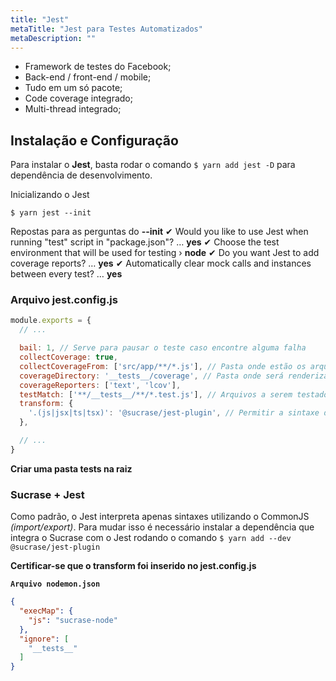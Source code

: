 ```yaml
---
title: "Jest"
metaTitle: "Jest para Testes Automatizados"
metaDescription: ""
---
```


* Framework de testes do Facebook;
* Back-end / front-end / mobile;
* Tudo em um só pacote;
* Code coverage integrado;
* Multi-thread integrado;

## Instalação e Configuração

Para instalar o **Jest**, basta rodar o comando `$ yarn add jest -D` para dependência de desenvolvimento.

Inicializando o Jest
```shell
$ yarn jest --init
```

Repostas para as perguntas do **--init**
✔ Would you like to use Jest when running "test" script in "package.json"? … **yes**
✔ Choose the test environment that will be used for testing › **node**
✔ Do you want Jest to add coverage reports? … **yes**
✔ Automatically clear mock calls and instances between every test? … **yes**

### Arquivo jest.config.js

```js
module.exports = {
  // ...

  bail: 1, // Serve para pausar o teste caso encontre alguma falha
  collectCoverage: true,
  collectCoverageFrom: ['src/app/**/*.js'], // Pasta onde estão os arquivos a serem testados
  coverageDirectory: '__tests__/coverage', // Pasta onde será renderizado os Coverages
  coverageReporters: ['text', 'lcov'],
  testMatch: ['**/__tests__/**/*.test.js'], // Arquivos a serem testados
  transform: {
    '.(js|jsx|ts|tsx)': '@sucrase/jest-plugin', // Permitir a sintaxe do ES6 ao invés do CommaJS
  },

  // ...
}
```

**Criar uma pasta __tests__ na raiz**

### Sucrase + Jest
Como padrão, o Jest interpreta apenas sintaxes utilizando o CommonJS *(import/export)*. Para mudar isso é necessário instalar a dependência que integra o Sucrase com o Jest rodando o comando `$ yarn add --dev @sucrase/jest-plugin`

**Certificar-se que o transform foi inserido no jest.config.js**

**`Arquivo nodemon.json`**
```json
{
  "execMap": {
    "js": "sucrase-node"
  },
  "ignore": [
    "__tests__"
  ]
}
```
